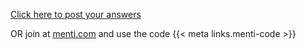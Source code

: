 [Click here to post your answers]({{< meta links.menti-link >}}){preview-link="true" style="text-align: center"}

:::aside
OR join at [menti.com](menti.com) and use the code {{< meta links.menti-code >}}
:::